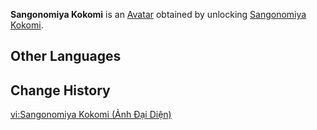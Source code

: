 {{About|the Avatar|the playable character|Sangonomiya Kokomi}}
{{Avatar Infobox
|title    = Sangonomiya Kokomi
|id       = 4000
|image    = Sangonomiya Kokomi Avatar.png
|type     = Character
|features = Sangonomiya Kokomi
|obtain   = Unlock [[Sangonomiya Kokomi]]
}}
'''Sangonomiya Kokomi''' is an [[Avatar]] obtained by unlocking [[Sangonomiya Kokomi]].

==Other Languages==
{{Other Languages|Sangonomiya Kokomi}}

==Change History==
{{Change History|2.1}}

[[vi:Sangonomiya Kokomi (Ảnh Đại Diện)]]